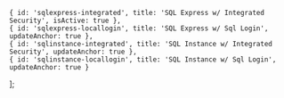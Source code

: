 
    { id: 'sqlexpress-integrated', title: 'SQL Express w/ Integrated Security', isActive: true },
    { id: 'sqlexpress-locallogin', title: 'SQL Express w/ Sql Login', updateAnchor: true },
    { id: 'sqlinstance-integrated', title: 'SQL Instance w/ Integrated Security', updateAnchor: true },
    { id: 'sqlinstance-locallogin', title: 'SQL Instance w/ Sql Login', updateAnchor: true }
];
